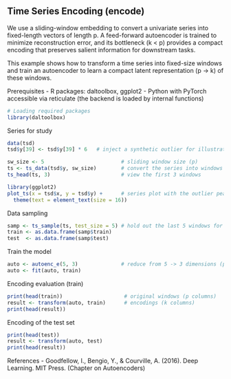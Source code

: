 ## Time Series Encoding (encode)

We use a sliding-window embedding to convert a univariate series into fixed-length vectors of length p. A feed-forward autoencoder is trained to minimize reconstruction error, and its bottleneck (k < p) provides a compact encoding that preserves salient information for downstream tasks.

This example shows how to transform a time series into fixed-size windows and train an autoencoder to learn a compact latent representation (p -> k) of these windows.

Prerequisites
- R packages: daltoolbox, ggplot2
- Python with PyTorch accessible via reticulate (the backend is loaded by internal functions)

```r
# Loading required packages
library(daltoolbox)
```

Series for study

```r
data(tsd)
tsd$y[39] <- tsd$y[39] * 6   # inject a synthetic outlier for illustration in the plot
```

```r
sw_size <- 5                         # sliding window size (p)
ts <- ts_data(tsd$y, sw_size)        # convert the series into windows with p columns
ts_head(ts, 3)                       # view the first 3 windows
```

```r
library(ggplot2)
plot_ts(x = tsd$x, y = tsd$y) +      # series plot with the outlier peak
  theme(text = element_text(size = 16))
```

Data sampling

```r
samp <- ts_sample(ts, test_size = 5) # hold out the last 5 windows for test
train <- as.data.frame(samp$train)
test  <- as.data.frame(samp$test)
```

Train the model

```r
auto <- autoenc_e(5, 3)              # reduce from 5 -> 3 dimensions (p -> k)
auto <- fit(auto, train)
```

Encoding evaluation (train)

```r
print(head(train))                    # original windows (p columns)
result <- transform(auto, train)      # encodings (k columns)
print(head(result))
```

Encoding of the test set

```r
print(head(test))
result <- transform(auto, test)
print(head(result))
```

References
- Goodfellow, I., Bengio, Y., & Courville, A. (2016). Deep Learning. MIT Press. (Chapter on Autoencoders)
